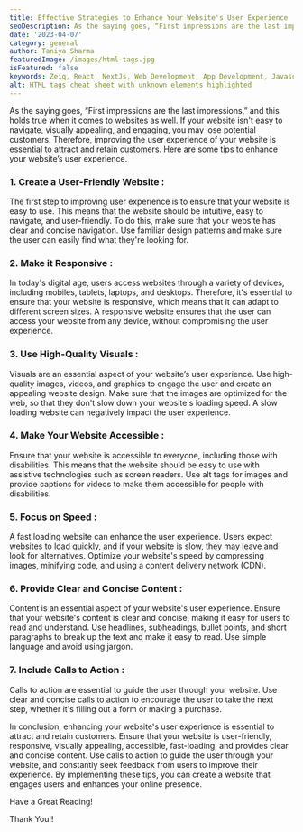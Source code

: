 ```yaml
---
title: Effective Strategies to Enhance Your Website's User Experience
seoDescription: As the saying goes, “First impressions are the last impressions,” and this holds true when it comes to websites as well. If your website isn't easy to navigate, visually appealing, and engaging, you may lose potential customers. Therefore, improving the user experience of your website is essential to attract and retain customers.
date: '2023-04-07'
category: general
author: Taniya Sharma
featuredImage: /images/html-tags.jpg
isFeatured: false
keywords: Zeiq, React, NextJs, Web Development, App Development, Javascript, Website, SEO, Responsive websites
alt: HTML tags cheat sheet with unknown elements highlighted
---
```


As the saying goes, “First impressions are the last impressions,” and this holds true when it comes to websites as well. If your website isn't easy to navigate, visually appealing, and engaging, you may lose potential customers. Therefore, improving the user experience of your website is essential to attract and retain customers. Here are some tips to enhance your website’s user experience.

### 1.  Create a User-Friendly Website :
The first step to improving user experience is to ensure that your website is easy to use. This means that the website should be intuitive, easy to navigate, and user-friendly. To do this, make sure that your website has clear and concise navigation. Use familiar design patterns and make sure the user can easily find what they're looking for.

### 2. Make it Responsive  :
In today's digital age, users access websites through a variety of devices, including mobiles, tablets, laptops, and desktops. Therefore, it's essential to ensure that your website is responsive, which means that it can adapt to different screen sizes. A responsive website ensures that the user can access your website from any device, without compromising the user experience.

### 3. Use High-Quality Visuals  :
Visuals are an essential aspect of your website’s user experience. Use high-quality images, videos, and graphics to engage the user and create an appealing website design. Make sure that the images are optimized for the web, so that they don't slow down your website's loading speed. A slow loading website can negatively impact the user experience.

### 4. Make Your Website Accessible   :
Ensure that your website is accessible to everyone, including those with disabilities. This means that the website should be easy to use with assistive technologies such as screen readers. Use alt tags for images and provide captions for videos to make them accessible for people with disabilities.

### 5. Focus on Speed :
A fast loading website can enhance the user experience. Users expect websites to load quickly, and if your website is slow, they may leave and look for alternatives. Optimize your website's speed by compressing images, minifying code, and using a content delivery network (CDN).

### 6. Provide Clear and Concise Content :

Content is an essential aspect of your website's user experience. Ensure that your website's content is clear and concise, making it easy for users to read and understand. Use headlines, subheadings, bullet points, and short paragraphs to break up the text and make it easy to read. Use simple language and avoid using jargon.

### 7. Include Calls to Action :

Calls to action are essential to guide the user through your website. Use clear and concise calls to action to encourage the user to take the next step, whether it's filling out a form or making a purchase.

In conclusion, enhancing your website's user experience is essential to attract and retain customers. Ensure that your website is user-friendly, responsive, visually appealing, accessible, fast-loading, and provides clear and concise content. Use calls to action to guide the user through your website, and constantly seek feedback from users to improve their experience. By implementing these tips, you can create a website that engages users and enhances your online presence.

Have a Great Reading!

Thank You!!
